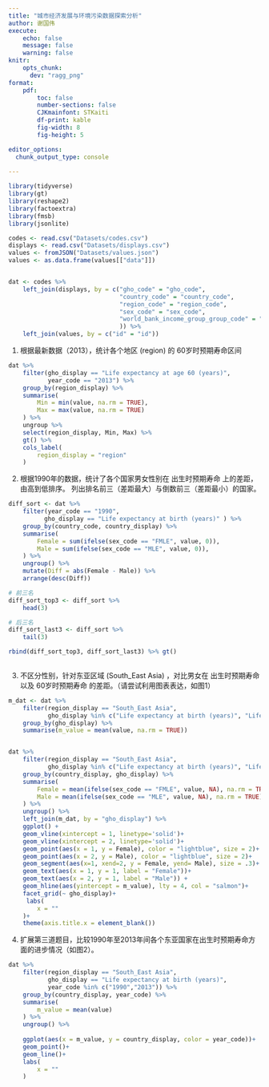 ```yaml
---
title: "城市经济发展与环境污染数据探索分析"
author: 谢国伟
execute: 
    echo: false
    message: false
    warning: false
knitr:
    opts_chunk: 
      dev: "ragg_png"
format:
    pdf: 
        toc: false
        number-sections: false
        CJKmainfont: STKaiti
        df-print: kable
        fig-width: 8
        fig-height: 5

editor_options: 
  chunk_output_type: console
 
---
```






```r
library(tidyverse)
library(gt)
library(reshape2)
library(factoextra)
library(fmsb)
library(jsonlite)
```


```r
codes <- read.csv("Datasets/codes.csv")
displays <- read.csv("Datasets/displays.csv")
values <- fromJSON("Datasets/values.json")
values <- as.data.frame(values[["data"]])


dat <- codes %>% 
    left_join(displays, by = c("gho_code" = "gho_code",
                               "country_code" = "country_code",
                               "region_code" = "region_code",
                               "sex_code" = "sex_code",
                               "world_bank_income_group_group_code" = "world_bank_income_group_group_code"
                               )) %>%
    left_join(values, by = c("id" = "id"))
```

1. 根据最新数据（2013），统计各个地区 (region) 的 60岁时预期寿命区间 
```r
dat %>%
    filter(gho_display == "Life expectancy at age 60 (years)",
           year_code == "2013") %>% 
    group_by(region_display) %>% 
    summarise(
        Min = min(value, na.rm = TRUE),
        Max = max(value, na.rm = TRUE)
    ) %>% 
    ungroup %>% 
    select(region_display, Min, Max) %>% 
    gt() %>% 
    cols_label(
        region_display = "region"
    )
```

2. 根据1990年的数据，统计了各个国家男女性别在 出生时预期寿命 上的差距，由高到低排序。
列出排名前三（差距最大）与倒数前三（差距最小）的国家。
```r
diff_sort <- dat %>% 
    filter(year_code == "1990",
          gho_display == "Life expectancy at birth (years)" ) %>% 
    group_by(country_code, country_display) %>% 
    summarise(
        Female = sum(ifelse(sex_code == "FMLE", value, 0)),
        Male = sum(ifelse(sex_code == "MLE", value, 0)),
    ) %>% 
    ungroup() %>% 
    mutate(Diff = abs(Female - Male)) %>% 
    arrange(desc(Diff))

# 前三名
diff_sort_top3 <- diff_sort %>% 
    head(3)

# 后三名
diff_sort_last3 <- diff_sort %>% 
    tail(3)

rbind(diff_sort_top3, diff_sort_last3) %>% gt()
    
```

3. 不区分性别，针对东亚区域 (South_East Asia) ，对比男女在 出生时预期寿命 以及 60岁时预期寿命 的差距。（请尝试利用图表表达，如图1）
```r
m_dat <- dat %>% 
    filter(region_display == "South_East Asia",
           gho_display %in% c("Life expectancy at birth (years)", "Life expectancy at age 60 (years)")) %>% 
    group_by(gho_display) %>% 
    summarise(m_value = mean(value, na.rm = TRUE))


dat %>% 
    filter(region_display == "South_East Asia",
           gho_display %in% c("Life expectancy at birth (years)", "Life expectancy at age 60 (years)")) %>% 
    group_by(country_display, gho_display) %>% 
    summarise(
        Female = mean(ifelse(sex_code == "FMLE", value, NA), na.rm = TRUE),
        Male = mean(ifelse(sex_code == "MLE", value, NA), na.rm = TRUE),
    ) %>% 
    ungroup() %>% 
    left_join(m_dat, by = "gho_display") %>% 
    ggplot() +
    geom_vline(xintercept = 1, linetype='solid')+
    geom_vline(xintercept = 2, linetype='solid')+
    geom_point(aes(x = 1, y = Female), color = "lightblue", size = 2)+
    geom_point(aes(x = 2, y = Male), color = "lightblue", size = 2)+
    geom_segment(aes(x=1, xend=2, y = Female, yend= Male), size = .3)+
    geom_text(aes(x = 1, y = 1, label = "Female"))+
    geom_text(aes(x = 2, y = 1, label = "Male")) +
    geom_hline(aes(yintercept = m_value), lty = 4, col = "salmon")+
    facet_grid(~ gho_display)+
     labs(
        x = ""
    )+
    theme(axis.title.x = element_blank())

```

4. 扩展第三道题目，比较1990年至2013年间各个东亚国家在出生时预期寿命方面的进步情况（如图2）。
```r

dat %>% 
    filter(region_display == "South_East Asia",
           gho_display == "Life expectancy at birth (years)",
           year_code %in% c("1990","2013")) %>% 
    group_by(country_display, year_code) %>% 
    summarise(
        m_value = mean(value)
    ) %>% 
    ungroup() %>%
 
    ggplot(aes(x = m_value, y = country_display, color = year_code))+
    geom_point()+
    geom_line()+
    labs(
        x = ""
    )
    


```





